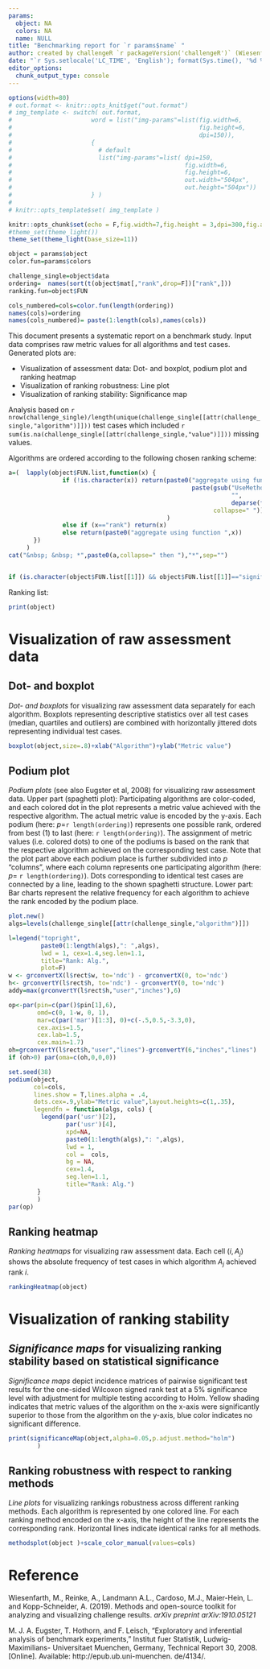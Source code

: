```yaml
---
params:
  object: NA
  colors: NA
  name: NULL
title: "Benchmarking report for `r params$name` "
author: created by challengeR `r packageVersion('challengeR')` (Wiesenfarth, Reinke, Cardoso, Maier-Hein & Kopp-Schneider, 2019)
date: "`r Sys.setlocale('LC_TIME', 'English'); format(Sys.time(), '%d %B, %Y')`"
editor_options: 
  chunk_output_type: console
---
```





```r
options(width=80)
# out.format <- knitr::opts_knit$get("out.format")
# img_template <- switch( out.format,
#                      word = list("img-params"=list(fig.width=6,
#                                                    fig.height=6,
#                                                    dpi=150)),
#                      {
#                        # default
#                        list("img-params"=list( dpi=150,
#                                                fig.width=6,
#                                                fig.height=6,
#                                                out.width="504px",
#                                                out.height="504px"))
#                      } )
# 
# knitr::opts_template$set( img_template )

knitr::opts_chunk$set(echo = F,fig.width=7,fig.height = 3,dpi=300,fig.align="center")
#theme_set(theme_light())
theme_set(theme_light(base_size=11))

```

```r
object = params$object
color.fun=params$colors
```


```r
challenge_single=object$data
ordering=  names(sort(t(object$mat[,"rank",drop=F])["rank",]))
ranking.fun=object$FUN

cols_numbered=cols=color.fun(length(ordering))
names(cols)=ordering
names(cols_numbered)= paste(1:length(cols),names(cols))

```



<!-- ***** -->

<!-- This text is outcommented -->
<!-- R code chunks start with "```{r }" and end with "```" -->
<!-- Please do not change anything inside of code chunks, otherwise any latex code is allowed -->

<!-- inline code with `r 0` -->

This document presents a systematic report on a benchmark study. Input data comprises raw metric values for all algorithms and test cases. Generated plots are:

* Visualization of assessment data: Dot- and boxplot, podium plot and ranking heatmap
* Visualization of ranking robustness: Line plot
* Visualization of ranking stability: Significance map


Analysis based on `r nrow(challenge_single)/length(unique(challenge_single[[attr(challenge_single,"algorithm")]]))` test cases which included `r sum(is.na(challenge_single[[attr(challenge_single,"value")]]))` missing values.

Algorithms are ordered according to the following chosen ranking scheme:

```r
a=(  lapply(object$FUN.list,function(x) {
               if (!is.character(x)) return(paste0("aggregate using function ",
                                                   paste(gsub("UseMethod",
                                                              "",
                                                              deparse(functionBody(x))),
                                                         collapse=" "))
                                            )
               else if (x=="rank") return(x)
               else return(paste0("aggregate using function ",x))
       })
     )
cat("&nbsp; &nbsp; *",paste0(a,collapse=" then "),"*",sep="")


if (is.character(object$FUN.list[[1]]) && object$FUN.list[[1]]=="significance") cat("\n\n Column 'prop.sign' is equal to the number of pairwise significant test results for a given algorithm divided by the number of algorithms.")
```

Ranking list:

```r
print(object)
```







# Visualization of raw assessment data

## Dot- and boxplot

*Dot- and boxplots* for visualizing raw assessment data separately for each algorithm. Boxplots representing descriptive statistics over all test cases (median, quartiles and outliers) are combined with horizontally jittered dots representing individual test cases.
\bigskip

```r
boxplot(object,size=.8)+xlab("Algorithm")+ylab("Metric value")

```



## Podium plot
*Podium plots* (see also Eugster et al, 2008) for visualizing raw assessment data. Upper part (spaghetti plot): Participating algorithms are color-coded, and each colored dot in the plot represents a metric value achieved with the respective algorithm. The actual metric value is encoded by the y-axis. Each podium (here: $p$=`r length(ordering)`) represents one possible rank, ordered from best (1) to last (here: `r length(ordering)`). The assignment of metric values (i.e. colored dots) to one of the podiums is based on the rank that the respective algorithm achieved on the corresponding test case. Note that the plot part above each podium place is further subdivided into $p$ "columns", where each column represents one participating algorithm (here: $p=$ `r length(ordering)`).  Dots corresponding to identical test cases are connected by a line, leading to the shown spaghetti structure. Lower part: Bar charts represent the relative frequency for each algorithm to achieve the rank encoded by the podium place. 
\bigskip


```r
plot.new()
algs=levels(challenge_single[[attr(challenge_single,"algorithm")]])

l=legend("topright", 
         paste0(1:length(algs),": ",algs), 
         lwd = 1, cex=1.4,seg.len=1.1,
         title="Rank: Alg.",
         plot=F) 
w <- grconvertX(l$rect$w, to='ndc') - grconvertX(0, to='ndc')
h<- grconvertY(l$rect$h, to='ndc') - grconvertY(0, to='ndc')
addy=max(grconvertY(l$rect$h,"user","inches"),6)
```


```r
op<-par(pin=c(par()$pin[1],6),
        omd=c(0, 1-w, 0, 1),
        mar=c(par('mar')[1:3], 0)+c(-.5,0.5,-3.3,0),
        cex.axis=1.5,
        cex.lab=1.5,
        cex.main=1.7)
oh=grconvertY(l$rect$h,"user","lines")-grconvertY(6,"inches","lines")
if (oh>0) par(oma=c(oh,0,0,0))

set.seed(38)
podium(object, 
       col=cols,
       lines.show = T,lines.alpha = .4,
       dots.cex=.9,ylab="Metric value",layout.heights=c(1,.35),
       legendfn = function(algs, cols) {
         legend(par('usr')[2], 
                par('usr')[4], 
                xpd=NA, 
                paste0(1:length(algs),": ",algs), 
                lwd = 1, 
                col =  cols,
                bg = NA,
                cex=1.4,
                seg.len=1.1,
                title="Rank: Alg.") 
        }
        )
par(op)
```


## Ranking heatmap
*Ranking heatmaps* for visualizing raw assessment data. Each cell $\left( i, A_j \right)$ shows the absolute frequency of test cases in which algorithm $A_j$ achieved rank $i$.

\bigskip

```r
rankingHeatmap(object)
```



# Visualization of ranking stability







## *Significance maps* for visualizing ranking stability based on statistical significance

*Significance maps* depict incidence matrices of
pairwise significant test results for the one-sided Wilcoxon signed rank test at a 5\% significance level with adjustment for multiple testing according to Holm. Yellow shading indicates that metric values of the algorithm on the x-axis were significantly superior to those from the algorithm on the y-axis, blue color indicates no significant difference.
\bigskip

```r
print(significanceMap(object,alpha=0.05,p.adjust.method="holm")
        )
```




<!-- \subsubsection{Hasse diagram} -->

<!-- ```{r single_stability_significance_hasse, fig.height=19} -->
<!-- plot(relensemble) -->
<!-- ``` -->




## Ranking robustness with respect to ranking methods
*Line plots* for visualizing rankings robustness across different ranking methods. Each algorithm is represented by one colored line. For each ranking method encoded on the x-axis, the height of the line represents the corresponding rank. Horizontal lines indicate identical ranks for all methods.

\bigskip

```r
methodsplot(object )+scale_color_manual(values=cols)
```





# Reference


Wiesenfarth, M., Reinke, A., Landmann A.L., Cardoso, M.J., Maier-Hein, L. and Kopp-Schneider, A. (2019). Methods and open-source toolkit for analyzing and visualizing challenge results. *arXiv preprint arXiv:1910.05121*


M. J. A. Eugster, T. Hothorn, and F. Leisch, “Exploratory
and inferential analysis of benchmark experiments,”
Institut fuer Statistik, Ludwig-Maximilians-
Universitaet Muenchen, Germany, Technical Report 30,
2008. [Online]. Available: http://epub.ub.uni-muenchen.
de/4134/.









